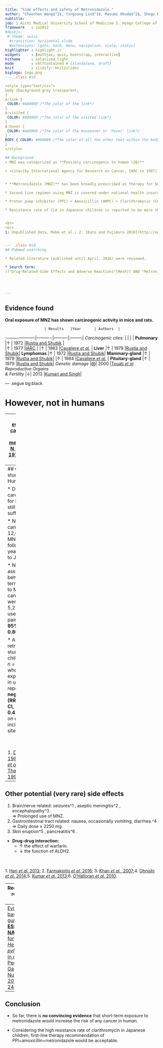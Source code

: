 ```yaml
---
title: "Side effects and safety of Metronidazole "
author: "Chaochen Wang$^1$, Yingsong Lin$^1$, Masumi Okuda$^2$, Shogo Kikuchi$^1$"
subtitle: 
job: 1.Aichi Medical University School of Medicine 2. Hyogo College of Medicine
framework   : io2012       
#deckjs:
 # theme: swiss
  #transition: horizontal-slide
  #extensions: [goto, hash, menu, navigation, scale, status]
highlighter : highlight.js  
widgets     : [mathjax, quiz, bootstrap, interactive]
hitheme     : solarized_light 
mode        : selfcontained # {standalone, draft}
knit        : slidify::knit2slides  
biglogo: logo.png
--- .class #id

<style type="text/css">
body {background:grey transparent;
}
A:link {
 COLOR: #AA0000 /*The color of the link*/
}
A:visited {
 COLOR: #800080 /*The color of the visited link*/
}
A:hover {
 COLOR: #AA0000 /*The color of the mouseover or 'hover' link*/
}
BODY { COLOR: #800080 /*The color of all the other text within the body of the page*/
}
</style>

## Background
> MNZ was categorized as **Possibly carcinogenic to human (2B)** 

> <cite>[by International Agency for Research on Cancer, IARC in 1987](http://monographs.iarc.fr/ENG/Monographs/suppl7/index.php)</cite>


* **Metronidazole (MNZ)** has been broadly prescribed as therapy for $H. pylori$ eradication worldwide. 

* Second line regimen using MNZ is covered under national health insurance in Japan.

* Proton pump inhibitor (PPI) + Amoxicillin (AMPC) + Clarithromycin (CLA), (PAC) regimen had a significant lower **eradication rate** of 60.5$\%$ compared with PPI + AMPC + MNZ, (PAM) regimen (98.3$\%$).^1 

* Resistance rate of CLA in Japanese children is reported to be more than 40$\%$.^2


<br>
<br>
1: Unpublished data, Mabe et al.; 2: [Kato and Fujimura 2010](http://onlinelibrary.wiley.com/doi/10.1111/j.1442-200X.2009.02915.x/abstract)


--- .class #id
## Pubmed searching 

* Related literature (published until April. 2016) were reviewed. 

* Search term:  
(("Drug-Related Side Effects and Adverse Reactions"[Mesh]) AND "Metronidazole"[Mesh]) <br> OR <br> ( "Metronidazole/adverse effects"[Mesh] OR "Metronidazole/toxicity"[Mesh] ) <br> OR <br>  (("Metronidazole"[Mesh]) AND "Carcinogenicity Tests"[Mesh])




---
```


## Evidence found 

**Oral exposure of MNZ has shown carcinogenic activity in mice and rats.**

                      | Results   |Year      | Authors  |   
:--------------------:|----------:|---------:|:--------:|
_Carcinogenic cites:_ |           |          |          |
**Pulmonary**         |$\uparrow$ | 1972     |[Rustia and Shubik](http://www.ncbi.nlm.nih.gov/pubmed/5058971) |    
                      |$\uparrow$ | 1977     |[IARC](http://www.inchem.org/documents/iarc/vol13/metronidazole.html) | 
                      |$\uparrow$ | 1983     |[Cavaliere _et al._](http://www.ncbi.nlm.nih.gov/pubmed/?term=Cavaliere+1983%2C+metronidazole) |
**Liver**             |$\uparrow$ | 1979     |[Rustia and Shubik](http://www.ncbi.nlm.nih.gov/pubmed/288941)|
**Lymphomas**         |$\uparrow$ | 1972     |[Rustia and Shubik](http://www.ncbi.nlm.nih.gov/pubmed/5058971)|
**Mammary-gland**     |$\uparrow$ | 1979     |[Rustia and Shubik](http://www.ncbi.nlm.nih.gov/pubmed/288941)|
                      |$\uparrow$ | 1984     |[Cavaliere _et al._](http://www.ncbi.nlm.nih.gov/pubmed/?term=Cavaliere+1984%2C+metronidazole) |
**Pituitary-gland**   |$\uparrow$ | 1979     |[Rustia and Shubik](http://www.ncbi.nlm.nih.gov/pubmed/288941)|
_Genetic damage_      |$\bigotimes$| 2000    |[Touati _et al_](http://jac.oxfordjournals.org/content/46/6/987.long)
_Reproductive Orgains <br> & Fertility_  |$\downarrow$| 2013    |[Kumari and Singh](http://www.ncbi.nlm.nih.gov/pmc/articles/PMC3914484/)|

--- .segue bg:black

# However, not in humans

--- 
[Lack of evidence for cancer due to use of metronidazole. N Engl J Med. 1979;301:519–522.](http://www.nejm.org/doi/full/10.1056/NEJM197909063011003)
<div class="centered">
<IMG SRC="NEJM.png" style="width:900px;height:550px">
</div>
--- 
## Other cancer studies in Humans

* Data on MNZ carcinogenecity for humans is still not sufficient. 

* No increased cancer risk in 12,000 users of MNZ.^1 $\Longrightarrow$ Only followed for 2.5 years. (A letter to JAMA)

* No association between short-term exposure to MNZ and cancer in human were found in 5,222 MNZ user/nonuser pairs **(RR 0.98; 95% CI, 0.80$-$1.20)**^2

* Another retrospective study^3 of children ($<$ 5 $y.$, _n_ $=$ 328,846) who had been exposed to MNZ in utero also reported **negative results (RR 0.81; 95% CI, 0.41$-$1.59)** on cancer incidence of all sites. 

<br><br>

1. [Danielson 1982](http://jama.jamanetwork.com/article.aspx?articleid=372448); 2.[Falagas _et al._ 1998](http://cid.oxfordjournals.org/content/26/2/384.short); 3. [Thapa _et al._ 1998](http://onlinelibrary.wiley.com/doi/10.1002/%28SICI%291097-0142%2819981001%2983:7%3C1461::AID-CNCR25%3E3.0.CO;2-1/abstract)

--- 

## Other potential (very rare) side effects 
1. Brain/nerve related: seizures^1 , aseptic meningitis^2 , encephalopathy^3 .<br> $\Longrightarrow$ Prolonged use of MNZ. 
2. Gastrointestinal tract related: nausea, occasionally vomiting, diarrhea.^4 <br> $\Longrightarrow$ Daily dose $\geq$ 2250 mg.
3. Skin eruption^5 , pancreatitis^6 .

* **Drug-drug interaction:**
    + $\uparrow$ the effect of warfarin.
    + $\downarrow$ the function of ALDH2. 


<br><br>
1. [Hari _et al._ 2013](http://www.ncbi.nlm.nih.gov/pmc/articles/PMC3696306/); 2. [Farmakiotis _et al._ 2016](http://www.nejm.org/doi/full/10.1056/NEJMicm1505174); 3. [Khan _et al._, 2007](http://annals.org/article.aspx?articleid=659104&resultClick=3);4. [Ohnishi _et al._ 2014](http://www.sciencedirect.com/science/article/pii/S1383576914000725);5. [Kumar _et al._ 2013](http://www.ncbi.nlm.nih.gov/pmc/articles/PMC3830266/);6. [O’Halloran _et al._ 2010](http://www.ncbi.nlm.nih.gov/pmc/articles/PMC2939404/).

---
Recommended regimens in [UK](https://www.evidence.nhs.uk/formulary/bnfc/current/1-gastro-intestinal-system/13-antisecretory-drugs-and-mucosal-protectants/helicobacter-pylori-infection) 

   |            |  Age Range ($y.$) |Oral dose (mg per day)<br> with omeprazole (PPI)|   combined with    |
---|:----------:|:--------------:|:---------------------------------------:|-------------------:|
   |AMPC        |   $1\sim 6$     |      250, twice                      |                CLA |
   |            |                |     125, 3 times                     |                MNZ |         
   |            | $6\sim 12$      |     500, twice                       |                CLA | 
   |            |                |     250, 3 times                     |                MNZ |
   |            |$12\sim18$      |  1000, twice                          |                CLA |
   |            |                |      500, 3 times                     |                MNZ |
   |CLA         |  $1\sim12$     |       7.5 mg/kg (max. 500), twice     |      MNZ/AMPC  |
   |            |$12\sim18$      |     500, twice                       |           MNZ/AMPC  |
   |MNZ         |   $1\sim 6$      |      100, twice                      |                CLA |
   |            |                |     100, 3 times                     |                AMPC |         
   |            |  $6\sim 12$      |     200, twice                       |                CLA | 
   |            |                |     200, 3 times                     |                AMPC |
   |            |$12\sim18$     |     400, twice                       |                CLA |
   |            |                |    400, 3 times                     |                AMPC |
Abbreviations: AMPC, amoxicillin; CLA, clarithromycin; MNZ, metronidazole.

---
[Evidence-based guidelines from **ESPGHAN** and **NASPGHAN** for _Helicobacter pylori_ infection in children. J Pediatr Gastroenterol Nutr. 2011;53:230–243.](http://www.ncbi.nlm.nih.gov/pubmed/?term=21558964)
<div class="centered">
<IMG SRC="Guideline.png" style="width:850px;height:550px">
</div>


--- 

## Conclusion

* So far, there is **no convincing evidence** that short-term exposure to metronidazole would increase the risk of any cancer in human. 

* Considering the high resistance rate of clarithromycin in Japanese children, first-line therapy recommendation of PPI+amoxicillin+metronidazole would be acceptable. 



